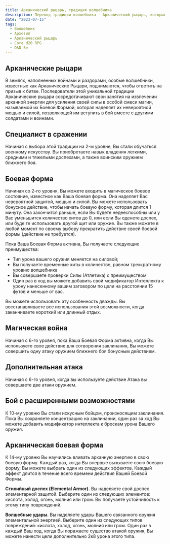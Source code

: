 ```yaml
---
title: Арканический рыцарь, традиция волшебника
description: Перевод традиции волшебника - Арканический рыцарь, который посвящен использованию оружию ближнего боя и заклинаний
date: "2023-07-15"
tags:
  - Волшебник
  - Архетип
  - Арканический рыцарь
  - Core d20 RPG
  - D&D 5e
---
```


## Арканические рыцари

В землях, наполненных войнами и раздорами, особые волшебники, известные как Арканические Рыцари, поднимаются, чтобы ответить на призыв к битве. Последователи этой уникальной традиции Арканические рыцари сосредотачивают свои занятия на извлечении арканной энергии для усиления своей силы в особой смеси магии, называемой их Боевой Формой, которая наделяет их невероятной мощью и силой, позволяющей им вступить в бой вместе с другими солдатами и воинами.

## Специалист в сражении

Начиная с выбора этой традиции на 2-м уровне, Вы стали обучаться военному искусству. Вы приобретаете навык владения легкими, средними и тяжелыми доспехами, а также воинским оружием ближнего боя.

## Боевая форма

Начиная со 2-го уровня, Вы можете входить в магическое боевое состояние, известное как Ваша боевая форма. Она наделяет Вас невероятной защитой, мощью и силой.
Вы можете использовать бонусное действие, чтобы начать боевую форму, которая длится 1 минуту. Она закончится раньше, если Вы будете недееспособны или у Вас уменьшится количество хитов до 0, или если Вы оденете доспех, или буде те использовать другой щит или оружие. Вы также можете в любой момент по своему выбору прекратить действие своей боевой формы (действие не требуется).

Пока Ваша Боевая Форма активна, Вы получаете следующие преимущества:

- Тип урона вашего оружия меняется на силовой;
- Вы получаете временные хиты в количестве, равном трехкратному уровню волшебника
- Вы совершаете проверки Силы (Атлетика) с преимуществом
- Один раз в ход вы можете добавить свой модификатор Интеллекта к урону нанесенному вашим заговором по цели на расстоянии 15 футов и меньше от вас.

Вы можете использовать эту особенность дважды. Вы восстанавливаете все использования этой возможности, когда заканчиваете короткий или длинный отдых.

## Магическая война

Начиная с 6-го уровня, пока Ваша Боевая Форма активна, когда Вы используете свое действие для сотворения заклинания, Вы можете совершить одну атаку оружием ближнего боя бонусным действием.

## Дополнительная атака

Начиная с 6-го уровня, когда вы используете действие Атака вы совершаете две атаки оружием.

## Бой с расширенными возможностями

К 10-му уровню Вы стали искусным бойцом, произносящим заклинания. Пока Вы сохраняете концентрацию на заклинании, один раз за ход Вы можете добавить модификатор интеллекта к броскам урона Вашего оружия.

## Арканическая боевая форма

К 14-му уровню Вы научились вливать арканную энергию в свою боевую форму. Каждый раз, когда Вы впервые вызываете свою боевую форму, Вы можете выбрать один из следующих эффектов. Каждый эффект длится в течение всего времени действия Вашей Боевой Формы.

**Стихийный доспех (Elemental Armor).** Вы наделяете свой доспех элементарной защитой. Выберите один из следующих элементов: кислота, холод, огонь, молния или гром. Вы получаете устойчивость к этому типу повреждений.

**Волшебные удары.** Вы наделяете удары Вашего связанного оружия элементальной энергией. Выберите один из следующих типов повреждений: кислота, холод, огонь, молния или гром. Один раз в каждый Ваш ход, когда Вы поражаете существо атакой оружия, Вы можете нанести цели дополнительно 2к8 урона этого типа.
